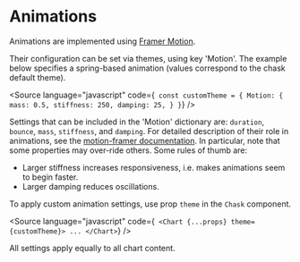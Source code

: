 
<Meta title="Core/Animations" />

# Animations

Animations are implemented using [Framer Motion](https://www.framer.com/docs/).

Their configuration can be set via themes, using key 'Motion'.
The example below specifies a spring-based animation (values correspond to the chask default theme).

<Source
    language="javascript"
    code={`
const customTheme = {
  Motion: {
     mass: 0.5,
     stiffness: 250,
     damping: 25,
  }
}`}
/>

Settings that can be included in the 'Motion' dictionary are: `duration`, `bounce`, `mass`, `stiffness`, and `damping`.
For detailed description of their role in animations, see the [motion-framer documentation](https://www.framer.com/docs/transition/).
In particular, note that some properties may over-ride others. Some rules of thumb are:

-   Larger stiffness increases responsiveness, i.e. makes animations seem to begin faster.
-   Larger damping reduces oscillations.

To apply custom animation settings, use prop `theme` in the `Chask` component.

<Source
    language="javascript"
    code={`
<Chart {...props} theme={customTheme}>
  ...
</Chart>`}
/>

All settings apply equally to all chart content.
